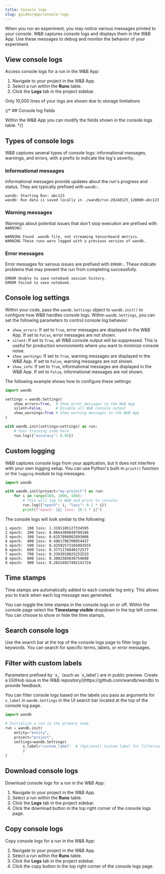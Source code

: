 ```yaml
---
title: Console logs
slug: guides/app/console-logs
---
```



When you run an experiment, you may notice various messages printed to your console. W&B captures console logs and displays them in the W&B App. Use these messages to debug and monitor the behavior of your experiment.

## View console logs

Access console logs for a run in the W&B App:

1. Navigate to your project in the W&B App.
2. Select a run within the **Runs** table.
3. Click the **Logs** tab in the project sidebar.

<Note>
Only 10,000 lines of your logs are shown due to storage limitations
</Note>

{/* ## Console log fields

Within the W&B App you can modify the fields shown in the console logs table. */}

## Types of console logs

W&B captures several types of console logs: informational messages, warnings, and errors, with a prefix to indicate the log's severity.

### Informational messages
Informational messages provide updates about the run's progress and status. They are typically prefixed with `wandb:`.

```text
wandb: Starting Run: abc123
wandb: Run data is saved locally in ./wandb/run-20240125_120000-abc123
```

### Warning messages
Warnings about potential issues that don't stop execution are prefixed with `WARNING:`

```text
WARNING Found .wandb file, not streaming tensorboard metrics.
WARNING These runs were logged with a previous version of wandb.
```

### Error messages 
Error messages for serious issues are prefixed with `ERROR:`. These indicate problems that may prevent the run from completing successfully.

```text
ERROR Unable to save notebook session history.
ERROR Failed to save notebook.
```

## Console log settings

Within your code, pass the `wandb.Settings` object to `wandb.init()` to configure how W&B handles console logs. Within `wandb.Settings`, you can set the following parameters to control console log behavior:

- `show_errors`: If set to `True`, error messages are displayed in the W&B App. If set to `False`, error messages are not shown.
- `silent`: If set to `True`, all W&B console output will be suppressed. This is useful for production environments where you want to minimize console noise.
- `show_warnings`: If set to `True`, warning messages are displayed in the W&B App. If set to `False`, warning messages are not shown.
- `show_info`: If set to `True`, informational messages are displayed in the W&B App. If set to `False`, informational messages are not shown.

The following example shows how to configure these settings:

```python
import wandb

settings = wandb.Settings(
    show_errors=True,  # Show error messages in the W&B App
    silent=False,      # Disable all W&B console output
    show_warnings=True # Show warning messages in the W&B App
)

with wandb.init(settings=settings) as run:
    # Your training code here
    run.log({"accuracy": 0.95})
```

## Custom logging

W&B captures console logs from your application, but it does not interfere with your own logging setup. You can use Python's built-in `print()` function or the `logging` module to log messages.

```python
import wandb

with wandb.init(project="my-project") as run:
    for i in range(100, 1000, 100):
        # This will log to W&B and print to console
        run.log({"epoch": i, "loss": 0.1 * i})
        print(f"epoch: {i} loss: {0.1 * i}")
```

The console logs will look similar to the following:

```text
1 epoch:  100 loss: 1.3191105127334595
2 epoch:  200 loss: 0.8664389848709106
3 epoch:  300 loss: 0.6157898902893066
4 epoch:  400 loss: 0.4961796700954437
5 epoch:  500 loss: 0.42592573165893555
6 epoch:  600 loss: 0.3771176040172577
7 epoch:  700 loss: 0.3393910825252533
8 epoch:  800 loss: 0.3082585036754608
9 epoch:  900 loss: 0.28154927492141724
```

## Time stamps

Time stamps are automatically added to each console log entry. This allows you to track when each log message was generated.

You can toggle the time stamps in the console logs on or off. Within the console page select the **Timestamp visible** dropdown in the top left corner. You can choose to show or hide the time stamps.

## Search console logs

Use the search bar at the top of the console logs page to filter logs by keywords. You can search for specific terms, labels, or error messages.

## Filter with custom labels

<Warning>
Parameters prefixed by `x_` (such as `x_label`) are in public preview. Create a [GitHub issue in the W&B repository](https://github.com/wandb/wandb) to provide feedback.
</Warning>

You can filter console logs based on the labels you pass as arguments for `x_label` in `wandb.Settings` in the UI search bar located at the top of the console log page. 

```python
import wandb

# Initialize a run in the primary node
run = wandb.init(
    entity="entity",
    project="project",
	settings=wandb.Settings(
        x_label="custom_label"  # (Optional) Custom label for filtering logs
        )
)
```

## Download console logs

Download console logs for a run in the W&B App:

1. Navigate to your project in the W&B App.
2. Select a run within the **Runs** table.
3. Click the **Logs** tab in the project sidebar.
4. Click the download button in the top right corner of the console logs page.


## Copy console logs

Copy console logs for a run in the W&B App:

1. Navigate to your project in the W&B App.
2. Select a run within the **Runs** table.
3. Click the **Logs** tab in the project sidebar.
4. Click the copy button in the top right corner of the console logs page.